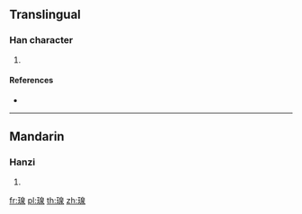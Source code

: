 ==Translingual==

===Han character===
{{Han char|rn=96|rad=玉|as=09|sn=13|four=16132|canj=MGHAE}}

# {{defn|Han|sort=玉09}}

====References====
* {{Han ref|kx=0737.150|dkj=21117|dj=1148.170|hdz=21127.050|uh=7454|ud=29780|bh=DEBE|bd=57022}}

----

==Mandarin==

===Hanzi===
{{cmn-hanzi|pin=[[quán]] ([[quan2]])|wg=ch'üan<sup>2</sup>}}

# {{defn|lang=cmn|sort=玉09}}

[[fr:瑔]]
[[pl:瑔]]
[[th:瑔]]
[[zh:瑔]]